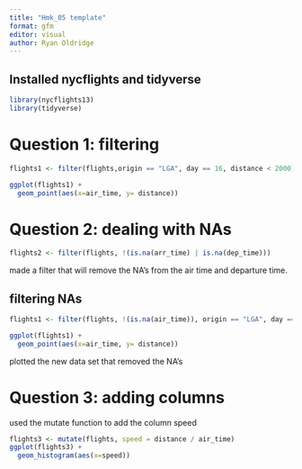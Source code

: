 ```yaml
---
title: "Hmk_05 template"
format: gfm
editor: visual
author: Ryan Oldridge
---
```


## Installed nycflights and tidyverse

```r

library(nycflights13)
library(tidyverse)
```

# Question 1: filtering

```r
flights1 <- filter(flights,origin == "LGA", day == 16, distance < 2000)

ggplot(flights1) +
  geom_point(aes(x=air_time, y= distance))
```

# Question 2: dealing with NAs

```r
flights2 <- filter(flights, !(is.na(arr_time) | is.na(dep_time)))

```

made a filter that will remove the NA's from the air time and departure time.

## filtering NAs

```r
flights1 <- filter(flights, !(is.na(air_time)), origin == "LGA", day == 16, distance < 2000)

ggplot(flights1) +
  geom_point(aes(x=air_time, y= distance))
```

plotted the new data set that removed the NA's

# Question 3: adding columns

used the mutate function to add the column speed

```r
flights3 <- mutate(flights, speed = distance / air_time)
ggplot(flights3) +
  geom_histogram(aes(x=speed))
```
